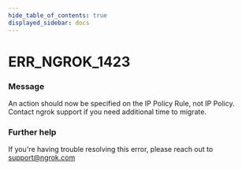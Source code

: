 ```yaml
---
hide_table_of_contents: true
displayed_sidebar: docs
---
```



# ERR_NGROK_1423

### Message

An action should now be specified on the IP Policy Rule, not IP Policy. Contact ngrok support if you need additional time to migrate.

<ErrorDetails error="err_ngrok_1423" />

### Further help

If you're having trouble resolving this error, please reach out to [support@ngrok.com](mailto:support@ngrok.com?subject=Help%20with%20ERR_NGROK_1423)
